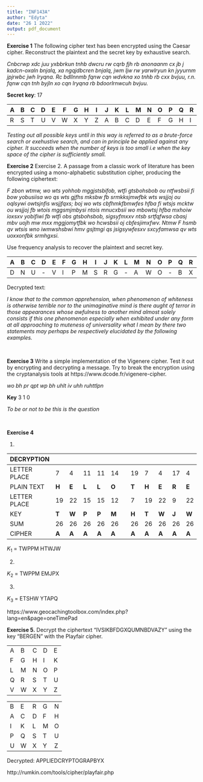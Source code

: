 ```yaml
---
title: "INF143A"
author: "Edyta"
date: "26 1 2022"
output: pdf_document
---
```


**Exercise 1** The following cipher text has been encrypted using the Caesar
cipher. Reconstruct the plaintext and the secret key by exhaustive search.

*Cnbcrwp xdc juu yxbbrkun tnhb dwcru rw cqrb fjh rb anonaanm cx jb j kadcn-oxaln bnjalq, xa ngqjdbcren bnjalq, jwm ljw rw yarwlryun kn jyyurnm jpjrwbc jwh lryqna. Rc bdllnnmb fqnw cqn wdvkna xo tnhb rb cxx bvjuu, r.n. fqnw cqn tnh byjln xo cqn lryqna rb bdoorlrnwcuh bvjuu.*

**Secret key**: 17

| **A** | **B** | **C** | **D** | **E** | **F** | **G** | **H** | **I** | **J** | **K** | **L** | **M** | **N** | **O** | **P** | **Q** | **R** | **S** | **T** | **U** | **V** | **W** | **X** | **Y** | **Z**
|---|---|---|---|---|---|---|---|---|---|---|---|---|---|---|---|---|---|---|---|---|---|---|---|---|---|
| R | S | T | U | V | W | X | Y | Z | A | B | C | D | E | F | G | H | I | J | K | L | M | N | O | P | Q |

*Testing out all possible keys until in this way is referred to as a brute-force search or exehustive search, and can in principle be applied against any cipher. It succeeds when the number of keys is too small i.e when the key space of the cipher is sufficiently small.*
\
 
**Exercise 2** Exercise 2. A passage from a classic work of literature has been encrypted using a mono-alphabetic substitution cipher, producing the following ciphertext:

*F zbon wtmw, wo wts yohhob mggjstsbifob, wtfi gtsbohsbob ou ntfwsbsii fi bow yobusiisa wo qs wts gjfhs mksbw fb srmkksjmwfbk wts wsjjoj ou oqlsywi owtsjnfis wsjjfqxs; boj wo wts cbfhmkfbmwfes hfba fi wtsjs mcktw ou wsjjoj fb wtois mggsmjmbysi ntois mnucxbsii wo mbowtsj hfba mxhoiw ioxsxv yobifiwi fb wtfi obs gtsbohsbob, sigsyfmxxv ntsb srtfqfwsa cbasj mbv uojh mw mxx mggjomytfbk wo hcwsbsii oj cbfesjimxfwv. Ntmw F hsmb qv wtsis wno iwmwshsbwi hmv gsjtmgi qs jsigsywfesxv sxcyfamwsa qv wts uoxxonfbk srmhgxsi.*

Use frequency analysis to recover the plaintext and secret key. 


| **A** | **B** | **C** | **D** | **E** | **F** | **G** | **H** | **I** | **J** | **K** | **L** | **M** | **N** | **O** | **P** | **Q** | **R** | **S** | **T** | **U** | **V** | **W** | **X** | **Y** | **Z**
|---|---|---|---|---|---|---|---|---|---|---|---|---|---|---|---|---|---|---|---|---|---|---|---|---|---|
| D  | N | U | - | V | I | P | M | S | R | G | - | A | W | O |  - | B | X | E | H | F | Y | T | L | C | K |

Decrypted text:

*I know that to the common apprehension, when phenomenon of whiteness is otherwise terrible nor to the unimaginative mind is there aught of terror in those appearances whose awfulness to another mind almost solely consists if this one phenomenon especially when exhibited under any form at all approaching to muteness of universality what I mean by there two statements may perhaps be respectively elucidated by the following examples.* 

\

**Exercise 3** Write a simple implementation of the Vigenere cipher. Test it out by encrypting and decrypting a message. Try to break the encryption using the cryptanalysis tools at https://www.dcode.fr/vigenere-cipher.

*wo bh pr qpt wp bh uhlt iv uhh ruhttlpn*

**Key** 3 1 0

*To be or not to be this is the question*

\

**Exercise 4** 

1.

| DECRYPTION |  |  |  |  |  |  |  |  |  |  |  |
|---|---|---|---|---|---|---|---|---|---|---|---|
| LETTER PLACE | 7 | 4 | 11 | 11 | 14 |  | 19 | 7 | 4 | 17 | 4 |
| PLAIN TEXT | **H** | **E** | **L** | **L** | **O** |  | **T** | **H** | **E** | **R** | **E** |
| LETTER PLACE | 19 | 22 | 15 | 15 | 12 |  | 7 | 19 | 22 | 9 | 22 |
| KEY | **T** | **W** | **P** | **P** | **M** |  | **H** | **T** | **W** | **J** | **W** |
| SUM  | 26 | 26 | 26 | 26 | 26 |  | 26 | 26 | 26 | 26 | 26 |
| CIPHER | **A** | **A** | **A** | **A** | **A** |  | **A** | **A** | **A** | **A** | **A** |

$K_1$ = TWPPM HTWJW

2.

$K_2$ = TWPPM EMJPX

3.

$K_3$ = ETSHW YTAPQ


https://www.geocachingtoolbox.com/index.php?lang=en&page=oneTimePad


**Exercise 5.** Decrypt the ciphertext “IVSIKBFDGXQUMNBDVAZY” using
the key “BERGEN” with the Playfair cipher.

|  |  |  |  |  |
|---|---|---|---|---|
| A | B | C | D | E |
| F | G | H | I | K |
| L | M | N | O | P |
| Q | R | S | T | U |
| V | W | X | Y | Z |

|  |  |  |  |  |
|---|---|---|---|---|
| B | E | R | G | N |
| A | C | D | F | H |
| I | K | L | M | O |
| P | Q | S | T | U |
| U | W | X | Y | Z |

Decrypted: APPLIEDCRYPTOGRAPBYX

http://rumkin.com/tools/cipher/playfair.php

